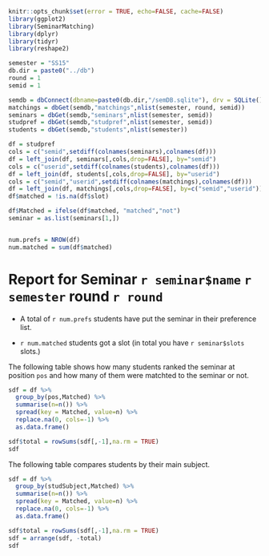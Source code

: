 
```r
knitr::opts_chunk$set(error = TRUE, echo=FALSE, cache=FALSE)
library(ggplot2)
library(SeminarMatching)
library(dplyr)
library(tidyr)
library(reshape2)
```

```r
semester = "SS15"
db.dir = paste0("../db")
round = 1
semid = 1
```

```r
semdb = dbConnect(dbname=paste0(db.dir,"/semDB.sqlite"), drv = SQLite())
matchings = dbGet(semdb,"matchings",nlist(semester, round, semid))
seminars = dbGet(semdb,"seminars",nlist(semester, semid))
studpref = dbGet(semdb,"studpref",nlist(semester, semid))
students = dbGet(semdb,"students",nlist(semester))
```

```r
df = studpref
cols = c("semid",setdiff(colnames(seminars),colnames(df)))
df = left_join(df, seminars[,cols,drop=FALSE], by="semid")
cols = c("userid",setdiff(colnames(students),colnames(df)))
df = left_join(df, students[,cols,drop=FALSE], by="userid")
cols = c("semid","userid",setdiff(colnames(matchings),colnames(df)))
df = left_join(df, matchings[,cols,drop=FALSE], by=c("semid","userid"))
df$matched = !is.na(df$slot)

df$Matched = ifelse(df$matched, "matched","not")
seminar = as.list(seminars[1,])


num.prefs = NROW(df)
num.matched = sum(df$matched)
```

# Report for Seminar `r seminar$name` `r semester` round `r round`

- A total of `r num.prefs` students have put the seminar in their preference list.

- `r num.matched` students got a slot (in total you have `r seminar$slots` slots.)


The following table shows how many students ranked the seminar at position `pos` and how many of them were matchted to the seminar or not.
```r
sdf = df %>%
  group_by(pos,Matched) %>% 
  summarise(n=n()) %>%
  spread(key = Matched, value=n) %>%
  replace.na(0, cols=-1) %>%
  as.data.frame()

sdf$total = rowSums(sdf[,-1],na.rm = TRUE)
sdf
```

The following table compares students by their main subject.
```r
sdf = df %>%
  group_by(studSubject,Matched) %>% 
  summarise(n=n()) %>%
  spread(key = Matched, value=n) %>%
  replace.na(0, cols=-1) %>%
  as.data.frame()

sdf$total = rowSums(sdf[,-1],na.rm = TRUE)
sdf = arrange(sdf, -total)
sdf
```

